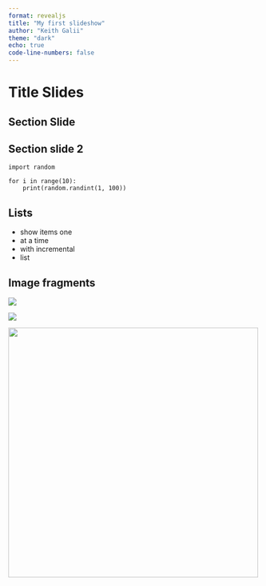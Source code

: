 ```yaml
---
format: revealjs
title: "My first slideshow"
author: "Keith Galii"
theme: "dark"
echo: true
code-line-numbers: false
---
```


# Title Slides

## Section Slide

## Section slide 2

```.python
import random

for i in range(10):
    print(random.randint(1, 100))

```

## Lists

::: {.incremental}
- show items one
- at a time
- with incremental
- list
:::

## Image fragments

![](https://upload.wikimedia.org/wikipedia/en/4/4d/Shrek_%28character%29.png){.fragment .fade-in fragment-index=2}

![](https://upload.wikimedia.org/wikipedia/en/4/4d/Shrek_%28character%29.png){.fragment .fade-in fragment-index=1 .absolute top=50 left=500}

![](https://upload.wikimedia.org/wikipedia/en/4/4d/Shrek_%28character%29.png){.fragment .fade-in fragment-index=2 .absolute top=50 left=50 width=500px}
